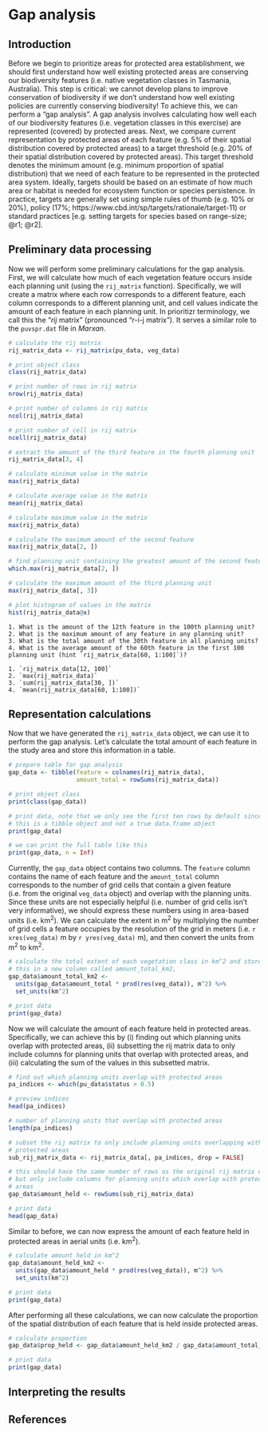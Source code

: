 # Gap analysis {#gap-analysis}

## Introduction

Before we begin to prioritize areas for protected area establishment, we should first understand how well existing protected areas are conserving our biodiversity features (i.e. native vegetation classes in Tasmania, Australia). This step is critical: we cannot develop plans to improve conservation of biodiversity if we don't understand how well existing policies are currently conserving biodiversity! To achieve this, we can perform a "gap analysis". A gap analysis involves calculating how well each of our biodiversity features (i.e. vegetation classes in this exercise) are represented (covered) by protected areas. Next, we compare current representation by protected areas of each feature (e.g. 5% of their spatial distribution covered by protected areas) to a target threshold (e.g. 20% of their spatial distribution covered by protected areas). This target threshold denotes the minimum amount (e.g. minimum proportion of spatial distribution) that we need of each feature to be represented in the protected area system. Ideally, targets should be based on an estimate of how much area or habitat is needed for ecosystem function or species persistence. In practice, targets are generally set using simple rules of thumb (e.g. 10% or 20%), policy (17%; https://www.cbd.int/sp/targets/rationale/target-11) or standard practices [e.g. setting targets for species based on range-size; @r1; @r2].

## Preliminary data processing

Now we will perform some preliminary calculations for the gap analysis. First, we will calculate how much of each vegetation feature occurs inside each planning unit (using the `rij_matrix` function). Specifically, we will create  a matrix where each row corresponds to a different feature, each column corresponds to a different planning unit, and cell values indicate the amount of each feature in each planning unit. In prioritizr terminology, we call this the "_rij_ matrix" (pronounced "r-i-j matrix"). It serves a similar role to the `puvspr.dat` file in _Marxan_.

```r
# calculate the rij matrix
rij_matrix_data <- rij_matrix(pu_data, veg_data)

# print object class
class(rij_matrix_data)

# print number of rows in rij matrix
nrow(rij_matrix_data)

# print number of columns in rij matrix
ncol(rij_matrix_data)

# print number of cell in rij matrix
ncell(rij_matrix_data)

# extract the amount of the third feature in the fourth planning unit
rij_matrix_data[3, 4]

# calculate minimum value in the matrix
max(rij_matrix_data)

# calculate average value in the matrix
mean(rij_matrix_data)

# calculate maximum value in the matrix
max(rij_matrix_data)

# calculate the maximum amount of the second feature
max(rij_matrix_data[2, ])

# find planning unit containing the greatest amount of the second feature
which.max(rij_matrix_data[2, ])

# calculate the maximum amount of the third planning unit
max(rij_matrix_data[, 3])

# plot histogram of values in the matrix
hist(rij_matrix_data@x)
```

```block2
1. What is the amount of the 12th feature in the 100th planning unit?
2. What is the maximum amount of any feature in any planning unit?
3. What is the total amount of the 30th feature in all planning units?
4. What is the average amount of the 60th feature in the first 100 planning unit (hint `rij_matrix_data[60, 1:100]`)?

```

```block2
1. `rij_matrix_data[12, 100]`
2. `max(rij_matrix_data)`
3. `sum(rij_matrix_data[30, ])`
4. `mean(rij_matrix_data[60, 1:100])`

```

## Representation calculations

Now that we have generated the `rij_matrix_data` object, we can use it to perform the gap analysis. Let's calculate the total amount of each feature in the study area and store this information in a table.

```r
# prepare table for gap analysis
gap_data <- tibble(feature = colnames(rij_matrix_data),
                   amount_total = rowSums(rij_matrix_data))

# print object class
print(class(gap_data))

# print data, note that we only see the first ten rows by default since
# this is a tibble object and not a true data.frame object
print(gap_data)

# we can print the full table like this
print(gap_data, n = Inf)
```

Currently, the `gap_data` object contains two columns. The `feature` column contains the name of each feature and the `amount_total` column corresponds to the number of grid cells that contain a given feature (i.e. from the original `veg_data` object) and overlap with the planning units. Since these units are not especially helpful (i.e. number of grid cells isn't very informative), we should express these numbers using in area-based units (i.e. km^2^). We can calculate the extent in m^2^ by multiplying the number of grid cells a feature occupies by the resolution of the grid in meters (i.e. `r xres(veg_data)` m by `r yres(veg_data)` m), and then convert the units from m^2^ to km^2^.

```r
# calculate the total extent of each vegetation class in km^2 and store
# this in a new column called amount_total_km2,
gap_data$amount_total_km2 <-
  units(gap_data$amount_total * prod(res(veg_data)), m^2) %>%
  set_units(km^2)

# print data
print(gap_data)
```

Now we will calculate the amount of each feature held in protected areas. Specifically, we can achieve this by (i) finding out which planning units overlap with protected areas, (ii) subsetting the rij matrix data to only include columns for planning units that overlap with protected areas, and (iii) calculating the sum of the values in this subsetted matrix.

```r
# find out which planning units overlap with protected areas
pa_indices <- which(pu_data$status > 0.5)

# preview indices
head(pa_indices)

# number of planning units that overlap with protected areas
length(pa_indices)

# subset the rij matrix to only include planning units overlapping with
# protected areas
sub_rij_matrix_data <- rij_matrix_data[, pa_indices, drop = FALSE]

# this should have the same number of rows as the original rij matrix data,
# but only include columns for planning units which overlap with protected
# areas
gap_data$amount_held <- rowSums(sub_rij_matrix_data)

# print data
head(gap_data)
```

Similar to before, we can now express the amount of each feature held in protected areas in aerial units (i.e. km^2^).

```r
# calculate amount held in km^2
gap_data$amount_held_km2 <-
  units(gap_data$amount_held * prod(res(veg_data)), m^2) %>%
  set_units(km^2)

# print data
print(gap_data)
```

After performing all these calculations, we can now calculate the proportion of the spatial distribution of each feature that is held inside protected areas.

```r
# calculate proportion
gap_data$prop_held <- gap_data$amount_held_km2 / gap_data$amount_total_km2

# print data
print(gap_data)
```

## Interpreting the results



## References

